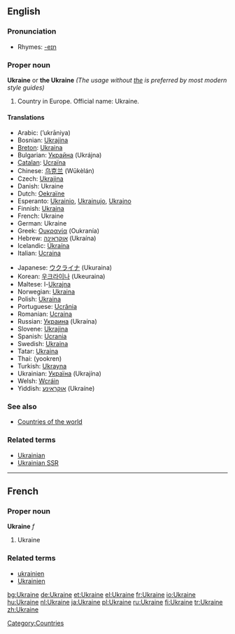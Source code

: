 ==English==

{{wikipedia}}

===Pronunciation===
*Rhymes: [[Rhymes:English:-eɪn|-eɪn]]

===Proper noun===
'''Ukraine''' or '''the Ukraine''' ''(The usage without <u>the</u> is preferred by most modern style guides)''

# Country in Europe. Official name: Ukraine.

====Translations====
{{top}}
*Arabic: {{ARchar|[[أوكرانيا]]}} (’ukrāniya) {{f}}
*Bosnian: [[Ukrajina]] {{f}}
*[[Breton]]: [[Ukraina]]
*Bulgarian: [[Украйна]] (Ukrájna)
*[[Catalan]]: [[Ucraïna]] {{f}}
*Chinese: [[乌克兰]] (Wūkèlán)
*Czech: [[Ukrajina]]
*Danish: Ukraine
*Dutch: [[Oekraïne]]
*Esperanto: [[Ukrainio]], [[Ukrainujo]], [[Ukrajno]]
*Finnish: [[Ukraina]]
*French: Ukraine
*German: Ukraine
*Greek: [[Ουκρανία]] (Oukranía) {{f}}
*Hebrew: [[אוקראינה]] (Ukraína)
*Icelandic: [[Úkraína]] {{f}}
*Italian: [[Ucraina]] {{f}}
{{mid}}
*Japanese: [[ウクライナ]] (Ukuraina)
*Korean: [[우크라이나]] (Ukeuraina)
*Maltese: l-[[Ukrajna]]
*Norwegian: [[Ukraina]]
*Polish: [[Ukraina]] {{f}}
*Portuguese: [[Ucrânia]] {{f}}
*Romanian: [[Ucraina]] {{f}}
*Russian: [[Украина]] (Ukraína) {{f}}
*Slovene: [[Ukrajina]] {{f}}
*Spanish: [[Ucrania]] {{f}}
*Swedish: [[Ukraina]]
*Tatar: [[Ukraina#Tatar|Ukraina]]
*Thai: {{THchar|[[ยูเครน]]}} (yookren)
*Turkish: [[Ukrayna]]
*Ukrainian: [[Україна]] (Ukrajína) {{f}}
*Welsh: [[Wcráin]]
*Yiddish: [[אוקראַינע]] (Ukraíne)
{{bottom}}

===See also===
*[[Countries of the world]]

===Related terms===
* [[Ukrainian]]
* [[Ukrainian SSR]]

[[Category:Countries]]


----

==French==
===Proper noun===
'''Ukraine''' ''f''

# Ukraine

===Related terms===
*[[ukrainien]]
*[[Ukrainien]]

[[bg:Ukraine]]
[[de:Ukraine]]
[[et:Ukraine]]
[[el:Ukraine]]
[[fr:Ukraine]]
[[io:Ukraine]]
[[hu:Ukraine]]
[[nl:Ukraine]]
[[ja:Ukraine]]
[[pl:Ukraine]]
[[ru:Ukraine]]
[[fi:Ukraine]]
[[tr:Ukraine]]
[[zh:Ukraine]]